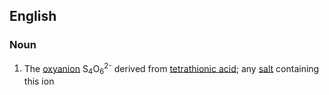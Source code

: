 {{also|tétrathionate}}
==English==

===Noun===
{{wikipedia}}
{{en-noun}}

# {{lb|en|inorganic chemistry}} The [[oxyanion]] S<sub>4</sub>O<sub>6</sub><sup>2-</sup> derived from [[tetrathionic acid]]; any [[salt]] containing this ion